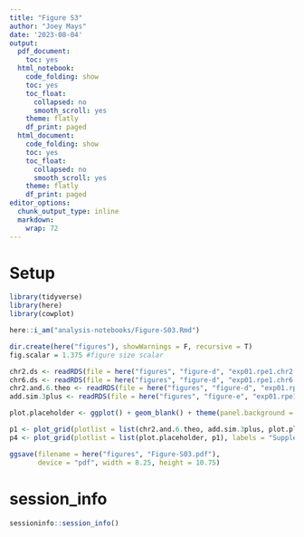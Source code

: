 ```yaml
---
title: "Figure S3"
author: "Joey Mays"
date: '2023-08-04'
output:
  pdf_document:
    toc: yes
  html_notebook:
    code_folding: show
    toc: yes
    toc_float:
      collapsed: no
      smooth_scroll: yes
    theme: flatly
    df_print: paged
  html_document:
    code_folding: show
    toc: yes
    toc_float:
      collapsed: no
      smooth_scroll: yes
    theme: flatly
    df_print: paged
editor_options:
  chunk_output_type: inline
  markdown:
    wrap: 72
---
```


# Setup

```r
library(tidyverse)
library(here)
library(cowplot)
```

```r
here::i_am("analysis-notebooks/Figure-S03.Rmd")
```

```r
dir.create(here("figures"), showWarnings = F, recursive = T)
fig.scalar = 1.375 #figure size scalar
```

```r
chr2.ds <- readRDS(file = here("figures", "figure-d", "exp01.rpe1.chr2.downsampleProbes.RDS"))
chr6.ds <- readRDS(file = here("figures", "figure-d", "exp01.rpe1.chr6.downsampleProbes.RDS"))
chr2.and.6.theo <- readRDS(file = here("figures", "figure-d", "exp01.rpe1.chr2and6.downsampleProbes.theoretical.RDS"))
add.sim.3plus <- readRDS(file = here("figures", "figure-e", "exp01.rpe1.probeSim.scramble.3plus.split.RDS"))
```

```r
plot.placeholder <- ggplot() + geom_blank() + theme(panel.background = element_blank())
```


```r
p1 <- plot_grid(plotlist = list(chr2.and.6.theo, add.sim.3plus, plot.placeholder), labels = c("A.", "B.", ""), label_size = 12, ncol = 1, scale = 0.95, rel_heights = c(1,1,2))
p4 <- plot_grid(plotlist = list(plot.placeholder, p1), labels = "Supplemental Figure 3", label_size = 12, ncol = 1, rel_heights = c(1,40), hjust = -0.05)
```

```r
ggsave(filename = here("figures", "Figure-S03.pdf"), 
       device = "pdf", width = 8.25, height = 10.75)
```

# session_info

```r
sessioninfo::session_info()
```
